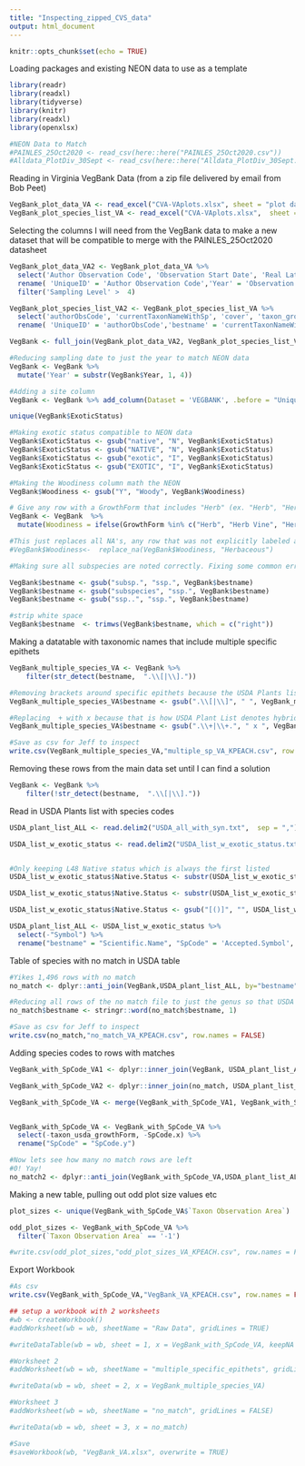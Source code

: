 ```yaml
---
title: "Inspecting_zipped_CVS_data"
output: html_document
---
```


```r
knitr::opts_chunk$set(echo = TRUE)
```


Loading packages and existing NEON data to use as a template

```r

library(readr)
library(readxl)
library(tidyverse)
library(knitr)
library(readxl)
library(openxlsx)

#NEON Data to Match
#PAINLES_25Oct2020 <- read_csv(here::here("PAINLES_25Oct2020.csv"))
#Alldata_PlotDiv_30Sept <- read_csv(here::here("Alldata_PlotDiv_30Sept.csv"))

```

Reading in Virginia VegBank Data (from a zip file delivered by email from Bob Peet)

```r


VegBank_plot_data_VA <- read_excel("CVA-VAplots.xlsx", sheet = "plot data")
VegBank_plot_species_list_VA <- read_excel("CVA-VAplots.xlsx",  sheet = "plot species list")


```

Selecting the columns I will need from the VegBank data to make a new dataset that will be compatible to merge with the PAINLES_25Oct2020 datasheet

```r


VegBank_plot_data_VA2 <- VegBank_plot_data_VA %>%
  select('Author Observation Code', 'Observation Start Date', 'Real Latitude', 'Real Longitude', 'Taxon Observation Area', 'Sampling Level', 'previousObsCode') %>%
  rename( 'UniqueID' = 'Author Observation Code','Year' = 'Observation Start Date', 'Lat' = 'Real Latitude', 'Long' = 'Real Longitude' ) %>%
  filter('Sampling Level' >  4)

VegBank_plot_species_list_VA2 <- VegBank_plot_species_list_VA %>%
  select('authorObsCode', 'currentTaxonNameWithSp', 'cover', 'taxon_growthForm_short', 'taxon_woody', 'taxon_exotic', 'taxon_usda_growthForm', 'taxon_usda_code', 'taxon_woody') %>%
  rename( 'UniqueID' = 'authorObsCode','bestname' = 'currentTaxonNameWithSp', 'PctCov' = 'cover', 'SpCode' = 'taxon_usda_code', 'ExoticStatus' = 'taxon_exotic', 'GrowthForm' = 'taxon_growthForm_short', 'Woodiness' = 'taxon_woody')

VegBank <- full_join(VegBank_plot_data_VA2, VegBank_plot_species_list_VA2, by = 'UniqueID')

#Reducing sampling date to just the year to match NEON data
VegBank <- VegBank %>% 
  mutate('Year' = substr(VegBank$Year, 1, 4))

#Adding a site column
VegBank <- VegBank %>% add_column(Dataset = 'VEGBANK', .before = "UniqueID")  %>% add_column(Zone = 'L48', .before = "UniqueID")

unique(VegBank$ExoticStatus)

#Making exotic status compatible to NEON data
VegBank$ExoticStatus <- gsub("native", "N", VegBank$ExoticStatus)
VegBank$ExoticStatus <- gsub("NATIVE", "N", VegBank$ExoticStatus)
VegBank$ExoticStatus <- gsub("exotic", "I", VegBank$ExoticStatus)
VegBank$ExoticStatus <- gsub("EXOTIC", "I", VegBank$ExoticStatus)

#Making the Woodiness column math the NEON 
VegBank$Woodiness <- gsub("Y", "Woody", VegBank$Woodiness)

# Give any row with a GrowthForm that includes "Herb" (ex. "Herb", "Herb Vine", "Herb Shrub") a Woodiness classification of ""Herbaceous". 
VegBank <- VegBank  %>% 
  mutate(Woodiness = ifelse(GrowthForm %in% c("Herb", "Herb Vine", "Herb Shrub", "Herb Shrub Vine"), "Herbaceous", Woodiness))

#This just replaces all NA's, any row that was not explicitly labeled as 'Woody" as Herbaceous which could be wrong so I did not run it
#VegBank$Woodiness<-  replace_na(VegBank$Woodiness, "Herbaceous")

#Making sure all subspecies are noted correctly. Fixing some common errors that would prevent the species name from matching with the USDA plant list

VegBank$bestname <- gsub("subsp.", "ssp.", VegBank$bestname)
VegBank$bestname <- gsub("subspecies", "ssp.", VegBank$bestname)
VegBank$bestname <- gsub("ssp..", "ssp.", VegBank$bestname)

#strip white space
VegBank$bestname  <- trimws(VegBank$bestname, which = c("right"))

```

Making a datatable with taxonomic names that include multiple specific epithets

```r

VegBank_multiple_species_VA <- VegBank %>%
    filter(str_detect(bestname,  ".\\[|\\]."))

#Removing brackets around specific epithets because the USDA Plants list does not use them..may be preventing matches
VegBank_multiple_species_VA$bestname <- gsub(".\\[|\\]", " ", VegBank_multiple_species_VA$bestname)

#Replacing  + with x because that is how USDA Plant List denotes hybrides
VegBank_multiple_species_VA$bestname <- gsub(".\\+|\\+.", " x ", VegBank_multiple_species_VA$bestname)

#Save as csv for Jeff to inspect
write.csv(VegBank_multiple_species_VA,"multiple_sp_VA_KPEACH.csv", row.names = FALSE)

```

Removing these rows from the main data set until I can find a solution
```r

VegBank <- VegBank %>%
    filter(!str_detect(bestname,  ".\\[|\\]."))

```


Read in USDA Plants list with species codes

```r


USDA_plant_list_ALL <- read.delim2("USDA_all_with_syn.txt",  sep = ",")

USDA_list_w_exotic_status <- read.delim2("USDA_list_w_exotic_status.txt",  sep = ",")


#Only keeping L48 Native status which is always the first listed
USDA_list_w_exotic_status$Native.Status <- substr(USDA_list_w_exotic_status$Native.Status, 0, 6)

USDA_list_w_exotic_status$Native.Status <- substr(USDA_list_w_exotic_status$Native.Status, 5, 5)

USDA_list_w_exotic_status$Native.Status <- gsub("[()]", "", USDA_list_w_exotic_status$Native.Status)

USDA_plant_list_ALL <- USDA_list_w_exotic_status %>%
  select(-"Symbol") %>%
  rename("bestname" = "Scientific.Name", "SpCode" = 'Accepted.Symbol', "USDA_Exotic_Status" = "Native.Status", "USDA_Growth_Form" = "Growth.Habit", "USDA_Duration" = "Duration") 

```


Table of species with no match in USDA table

```r

#Yikes 1,496 rows with no match
no_match <- dplyr::anti_join(VegBank,USDA_plant_list_ALL, by="bestname")

#Reducing all rows of the no match file to just the genus so that USDA can find matches
no_match$bestname <- stringr::word(no_match$bestname, 1)

#Save as csv for Jeff to inspect
write.csv(no_match,"no_match_VA_KPEACH.csv", row.names = FALSE)

```

Adding species codes to rows with matches

```r

VegBank_with_SpCode_VA1 <- dplyr::inner_join(VegBank, USDA_plant_list_ALL, by="bestname")

VegBank_with_SpCode_VA2 <- dplyr::inner_join(no_match, USDA_plant_list_ALL, by="bestname")

VegBank_with_SpCode_VA <- merge(VegBank_with_SpCode_VA1, VegBank_with_SpCode_VA2, all = TRUE)


VegBank_with_SpCode_VA <- VegBank_with_SpCode_VA %>%
  select(-taxon_usda_growthForm, -SpCode.x) %>%
  rename("SpCode" = "SpCode.y")

#Now lets see how many no match rows are left
#0! Yay!
no_match2 <- dplyr::anti_join(VegBank_with_SpCode_VA,USDA_plant_list_ALL, by="bestname")

```

Making a new table, pulling out odd plot size values etc

```r

plot_sizes <- unique(VegBank_with_SpCode_VA$`Taxon Observation Area`)

odd_plot_sizes <- VegBank_with_SpCode_VA %>%
  filter(`Taxon Observation Area` == '-1')

#write.csv(odd_plot_sizes,"odd_plot_sizes_VA_KPEACH.csv", row.names = FALSE)

```


Export Workbook

```r

#As csv
write.csv(VegBank_with_SpCode_VA,"VegBank_VA_KPEACH.csv", row.names = FALSE)

## setup a workbook with 2 worksheets
#wb <- createWorkbook()
#addWorksheet(wb = wb, sheetName = "Raw Data", gridLines = TRUE)

#writeDataTable(wb = wb, sheet = 1, x = VegBank_with_SpCode_VA, keepNA = TRUE)

#Worksheet 2
#addWorksheet(wb = wb, sheetName = "multiple_specific_epithets", gridLines = FALSE)

#writeData(wb = wb, sheet = 2, x = VegBank_multiple_species_VA)

#Worksheet 3
#addWorksheet(wb = wb, sheetName = "no_match", gridLines = FALSE)

#writeData(wb = wb, sheet = 3, x = no_match)

#Save
#saveWorkbook(wb, "VegBank_VA.xlsx", overwrite = TRUE)

```

